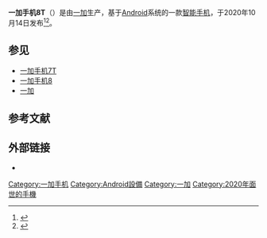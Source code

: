 {{Expand language|1=en|time=2021-01-09T07:33:23+00:00}}
{{NoteTA
|G1 = IT
|G2 = Communication
}}

{{Infobox mobile phone
| name         = 一加手机8T
| codename     = kebab 
| logo         = <!-- file name only, i.e. example.png -->
| logosize     = <!-- include "px" - Uses users default image size if omitted -->
| image        = OnePlus_8T_Front_View.png
| imagesize    = <!-- include "px" - Uses users default image size if omitted -->
| alt          = 
| caption      = 
| brand        = [[OnePlus|OnePlus]]
| manufacturer = OPPO
| slogan       = ''Ultra Stops at Nothing''
| series       = 
| modelnumber  = {{collapsible list|KB2000 (中国大陆)|KB2001 (印度)|KB2003 (欧洲)|KB2005 (北美)|KB2007 (T-Mobile)}}
| networks     = [[5G_NR|5G NR]]/[[LTE_Advanced|LTE Advanced]]/[[LTE-FDD|LTE-FDD]]/[[TD-LTE|TD-LTE]]/[[高速封包存取|HSPA]]/[[CDMA|CDMA]]/[[GSM|GSM]]
| released     = {{Start date and age|2020|10|14}}
| available    = {{ubl
|'''印度：'''<br>{{Start date|2020|10|17}}
|'''中国大陆、欧洲：'''<br>{{Start date|2020|10|20}}
|'''美国：'''<br>{{Start date|2020|10|23}}
}}
| discontinued = <!-- {{End date|YYYY|MM|DD}} -->
| unitssold    = 
| unitsshipped = 
| predecessor  = [[一加手機7T|一加手機7T]]
| successor    = [[一加手機9|一加手機9]]
| related      = [[一加手機8|一加手機8]]
| type         = 
| form         = 
| size         = {{convert|160.7|mm|in|abbr=on}} 高度 <br /> {{convert|74.1|mm|in|abbr=on}} 宽度 <br /> {{convert|8.4|mm|in|abbr=on}} 厚度
| weight       = {{convert|188|g|oz|abbr=on}}
| os           ={{ubl|'''[[Android_11|Android 11]]：'''|[[氢OS|HydrogenOS]] (中国大陆)|[[氢OS|OxygenOS]] (海外)|'''[[Android_12|Android 12]]：'''|[[ColorOS|ColorOS]] (中国大陆)|[[氢OS|OxygenOS]] (海外)}}
| soc          = [[高通骁龙|高通骁龙 865]]
| cpu          = 八核 (1x2.84 GHz Kryo 585 & 3x2.42 GHz Kryo 585 & 4x1.8 GHz Kryo 585)
| gpu          = Adreno 650
| memory       =8/12 GB [[Random-access_memory|RAM]] [[LPDDR|LPDDR4X]]/[[LPDDR|LPDDR5]]
| storage      = 128/256 GB UFS 3.1
| memory_card  = 
| battery      = 4500 mAh
| charging     = [[VOOC|Warp Charge 65]] (65W)
|inputpower=Warp Charge 65 (65 W)，PD 27W| input        = {{collapsible list|加速规 (博世)|重力传感器 (高通)|屏内指纹 (汇顶科技)|陀螺仪 (博世)|磁强计 (美新半导体)|环境光传感器 (一加)|接近传感器 (昇佳电子)|计步器 (高通)|红外传感器 (一加)}}
| display      = 三星 E3 AMOLED<br/>(6.55英寸, 2400 x 1080 FHD+, 120Hz, 402 ppi, 20:9)
| ext_display  = 
| rear_camera  = {{collapsible list|
|'''主摄：'''4800 万像素<br/>(f/1.7, 26mm, 1/2.0英寸 索尼IMX586, 带OIS)
|'''广角：'''1600 万像素<br/>(f/2.2, 14mm, 1/3.6英寸 索尼IMX481)
|'''微距：'''500 万像素<br/>(f/2.4, 1/5英寸 格科微GC5035)
|'''黑白滤镜：'''200 万像素<br/>(f/2.4, 1/5英寸 格科微GC02M1B)
}}
| front_camera = 1600 万像素<br/>(f/2.4, 1/3.06英寸 索尼IMX471)
| sound        = {{spml|USB-C (带模拟接口, 支持外置DAC)|雙降噪揚聲器|支持[[杜比全景声|杜比全景声]]}}
| connectivity = {{Ubl
|[[蓝牙#第五代|蓝牙版本 5.1]]
|[[Wi-Fi|Wi-Fi]] 802.11 a/b/g/n/ac/ax (支持 Wi-Fi 6)
|[[USB_Type-C|USB Type-C]]
|[[USB_3.1|USB 3.1]]
}}
| other        = 
| sar          = 
| hac          = 
| website      = {{URL|https://www.oneplus.com/8t}}
| references   = <ref name="gsm">{{Cite web|title=OnePlus 8T - Full phone specifications|url=https://www.gsmarena.com/oneplus_8t-10420.php|access-date=2020-10-14|website=www.gsmarena.com|archive-date=2022-01-01|archive-url=https://web.archive.org/web/20220101150150/https://www.gsmarena.com/oneplus_8t-10420.php|dead-url=no}}</ref>
}}

{{一加手机}}

'''一加手机8T'''（{{Lang-en|OnePlus 8T}}）是由[[一加|一加]]生产，基于[[Android|Android]]系统的一款[[智能手机|智能手机]]，于2020年10月14日发布<ref>{{Cite web|last=October 2020|first=James Peckham 14|title=OnePlus 8T launch live blog: today's big phone unveiling as it happens|url=https://www.techradar.com/news/oneplus-8t-launch-live-blog|access-date=2020-10-14|website=TechRadar|language=en}}</ref><ref>{{Cite web|url=https://arstechnica.com/gadgets/2020/10/the-749-oneplus-8t-is-official-with-a-120hz-display-65w-charging/|title=The $749 OnePlus 8T is official, with a 120Hz display, 65W charging|work=[[Ars_Technica|Ars Technica]]|last=Amadeo|first=Ron|date=14 October 2020|accessdate=14 October 2020|archive-date=2020-10-14|archive-url=https://web.archive.org/web/20201014163235/https://arstechnica.com/gadgets/2020/10/the-749-oneplus-8t-is-official-with-a-120hz-display-65w-charging/|dead-url=no}}</ref>。

==参见==
*[[一加手机7T|一加手机7T]]
*[[一加手机8|一加手机8]]
*[[一加|一加]]

==参考文献==
{{reflist|30em}}

==外部链接==
*{{Official website|www.oneplus.com/8t}}

{{S-start}}
{{Succession box
| title = 一加手机8T
| years = 2020
| before = [[一加手机8|一加手机8/8 Pro]]
| after = [[一加手机9|一加手机9/9 Pro]]
}}
{{S-end}}
{{OnePlus|state=collapsed}}

[[Category:一加手机|Category:一加手机]]
[[Category:Android設備|Category:Android設備]]
[[Category:一加|Category:一加]]
[[Category:2020年面世的手機|Category:2020年面世的手機]]